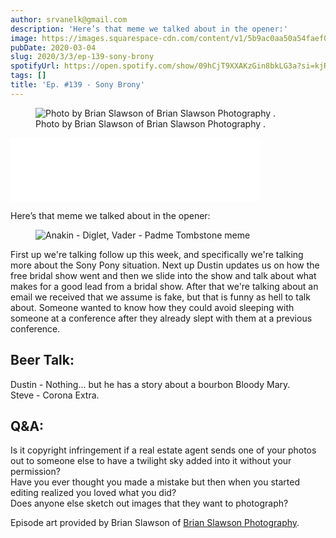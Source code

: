 ```yaml
---
author: srvanelk@gmail.com
description: 'Here’s that meme we talked about in the opener:'
image: https://images.squarespace-cdn.com/content/v1/5b9ac0aa50a54faef024c950/1583293701159-1OVDYG27Y7YB8KA73MG1/Brian+Slawson+-+1.jpg?format=original
pubDate: 2020-03-04
slug: 2020/3/3/ep-139-sony-brony
spotifyUrl: https://open.spotify.com/show/09hCjT9XXAKzGin8bkLG3a?si=kjRZvQ1JTb6Ov3HVzSSlWA
tags: []
title: 'Ep. #139 - Sony Brony'
---
```


<figure>
  <img
    src="https://images.squarespace-cdn.com/content/v1/5b9ac0aa50a54faef024c950/1583293701159-1OVDYG27Y7YB8KA73MG1/Brian+Slawson+-+1.jpg?format=original"
    alt=" Photo by Brian Slawson of  Brian Slawson Photography . "
  />
  <figcaption>Photo by Brian Slawson of Brian Slawson Photography .</figcaption>
</figure>
<iframe
  class="embedly-embed"
  src="//cdn.embedly.com/widgets/media.html?src=https%3A%2F%2Fanchor.fm%2Fweddingphotohangover%2Fembed%2Fepisodes%2FEp--139---Sony-Brony-eb84k3&display_name=Anchor+FM+Inc.&url=https%3A%2F%2Fanchor.fm%2Fweddingphotohangover%2Fepisodes%2FEp--139---Sony-Brony-eb84k3&image=https%3A%2F%2Fd3t3ozftmdmh3i.cloudfront.net%2Fproduction%2Fpodcast_uploaded_episode400%2F805714%2F805714-1583293594694-f838bf7a864c7.jpg&key=61d05c9d54e8455ea7a9677c366be814&type=text%2Fhtml&schema=anchor&wmode=opaque"
  width="400"
  height="102"
  scrolling="no"
  title="Anchor FM Inc. embed"
  frameborder="0"
  allow="autoplay; fullscreen"
  allowfullscreen="true"
></iframe>

Here’s that meme we talked about in the opener:

<figure>
  <img
    src="https://images.squarespace-cdn.com/content/v1/5b9ac0aa50a54faef024c950/1583293814172-AR1O7SU05UHGN10X0M34/9303087fb1f3fa7e3654e50c65d44184--pokemon-memes.jpg?format=original"
    alt="Anakin - Diglet, Vader - Padme Tombstone meme"
  />
</figure>

First up we're talking follow up this week, and specifically we're talking more about the Sony Pony situation. Next up Dustin updates us on how the free bridal show went and then we slide into the show and talk about what makes for a good lead from a bridal show. After that we're talking about an email we received that we assume is fake, but that is funny as hell to talk about. Someone wanted to know how they could avoid sleeping with someone at a conference after they already slept with them at a previous conference.

## Beer Talk:

Dustin - Nothing... but he has a story about a bourbon Bloody Mary.  
Steve - Corona Extra.

## Q&A:

Is it copyright infringement if a real estate agent sends one of your photos out to someone else to have a twilight sky added into it without your permission?  
Have you ever thought you made a mistake but then when you started editing realized you loved what you did?  
Does anyone else sketch out images that they want to photograph?

Episode art provided by Brian Slawson of [Brian Slawson Photography](https://brianslawsonphotography.com/).